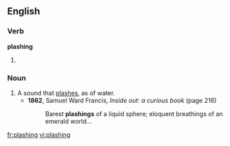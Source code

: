 ==English==

===Verb===
'''plashing'''

# {{present participle of|plash}}

===Noun===
{{en-noun}}

# A sound that [[plash]]es, as of water.
#* '''1862''', Samuel Ward Francis, ''Inside out: a curious book'' (page 216)
#*: Barest '''plashings''' of a liquid sphere; eloquent breathings of an emerald world...

[[fr:plashing]]
[[vi:plashing]]